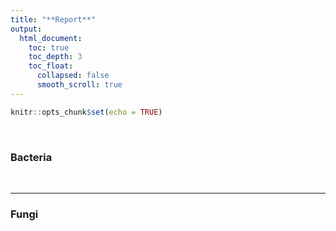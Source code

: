 ```yaml
---
title: "**Report**"
output: 
  html_document:
    toc: true
    toc_depth: 3
    toc_float:
      collapsed: false
      smooth_scroll: true
---
```


```r
knitr::opts_chunk$set(echo = TRUE)
```

<br/>

### Bacteria



<br/>

***

### Fungi


